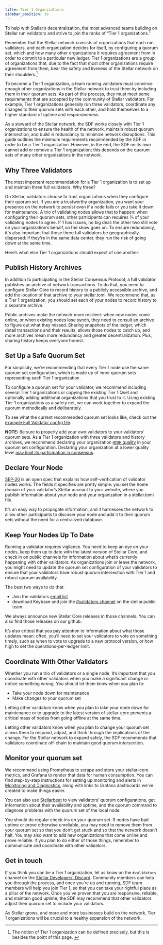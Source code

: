 ```yaml
---
title: Tier 1 Organizations
sidebar_position: 30
---
```


To help with Stellar’s decentralization, the most advanced teams building on Stellar run validators and strive to join the ranks of “Tier 1 organizations.”

Remember that the Stellar network consists of organizations that each run validators, and each organization decides for itself, by configuring a quorum set, which and how many other organizations it requires agreement from in order to commit to a particular new ledger. Tier 1 organizations are a group of organizations that, due to the fact that most other organizations require agreement from them, bear the safety and liveness of the Stellar network on their shoulders.[^1]

To become a Tier 1 organization, a team running validators must convince enough other organizations in the Stellar network to trust them by including them in their quorum sets. As part of this process, they must meet some requirements that are accepted by the community of Stellar validators. For example, Tier 1 organizations generally run three validators, coordinate any changes to their quorum sets with each other, and hold themselves to a higher standard of uptime and responsiveness.

As a steward of the Stellar network, the SDF works closely with Tier 1 organizations to ensure the health of the network, maintain robust quorum intersection, and build in redundancy to minimize network disruptions. This guide outlines the minimum requirements recommended by the SDF in order to be a Tier 1 organization. However, in the end, the SDF on its own cannot add or remove a Tier 1 organization; this depends on the quorum sets of many other organizations in the network.

## Why Three Validators

The most important recommendation for a Tier 1 organization is to set up and maintain three full validators. Why three?

On Stellar, validators choose to trust organizations when they configure their quorum set. If you are a trustworthy organization, you want your presence on the network to persist even if a node fails or you take it down for maintenance. A trio of validating nodes allows that to happen: when configuring their quorum sets, other participants can requires ⅔ of your validating nodes to agree. If 1 has issues, no big deal: the other two still vote on your organization’s behalf, so the show goes on. To ensure redundancy, it's also important that those three full validators be geographically dispersed: if they're in the same data center, they run the risk of going down at the same time.

Here’s what else Tier 1 organizations should expect of one another:

## Publish History Archives

In addition to participating in the Stellar Consensus Protocol, a full validator publishes an archive of network transactions. To do that, you need to configure Stellar Core to record history to a publicly accessible archive, and add the location of that archive to your stellar.toml. We recommend that, as a Tier 1 organization, you should set each of your nodes to record history to a separate archive.

Public archives make the network more resilient: when new nodes come online, or when existing nodes lose synch, they need to consult an archive to figure out what they missed. Sharing snapshots of the ledger, which detail transactions and their results, allows those nodes to catch up, and more archives mean more redundancy and greater decentralization. Plus, sharing history keeps everyone honest.

## Set Up a Safe Quorum Set

For simplicity, we’re recommending that every Tier 1 node use the same quorum set configuration, which is made up of inner quorum sets representing each Tier 1 organization.

To configure a quorum set for your validator, we recommend including several Tier 1 organizations or copying the existing Tier 1 Qset and optionally adding additional organizations that you trust to it. Using existing Tier 1 organizations as a safety net, we can work together to expand the quorum methodically and deliberately.

To see what the current recommended quorum set looks like, check out the [example Full Validator config file](https://github.com/stellar/packages/blob/master/docs/examples/pubnet-validator-full/stellar-core.cfg).

**NOTE:** Be sure to properly add your own validators to your validators' quorum sets. As a Tier 1 organization with three validators and history archives, we recommend declaring your organization [`HIGH` quality](admin-guide/configuring#validator-quality) in your quorum set configuration. Declaring your organization at a lower quality level [may limit its participation in consensus](admin-guide/configuring#impact-of-validator-quality-on-nomination).

## Declare Your Node

[SEP-20](https://github.com/stellar/stellar-protocol/blob/master/ecosystem/sep-0020.md) is an open spec that explains how self-verification of validator nodes works. The fields it specifies are pretty simple: you set the home domain of your validator’s Stellar account to your website, where you publish information about your node and your organization in a stellar.toml file.

It’s an easy way to propagate information, and it harnesses the network to allow other participants to discover your node and add it to their quorum sets without the need for a centralized database.

## Keep Your Nodes Up To Date

Running a validator requires vigilance. You need to keep an eye on your nodes, keep them up to date with the latest version of Stellar Core, and check in on public channels for information about what’s currently happening with other validators. As organizations join or leave the network, you might need to update the quorum set configuration of your validators to ensure that your validators have robust quorum intersection with Tier 1 and robust quorum availability.

The best two ways to do that:

- Join the validators [email list](https://groups.google.com/forum/#!forum/stellar-validators)
- download Keybase and join the [#validators channel](https://keybase.io/team/stellar.public) on the stellar.public team

We always announce new Stellar Core releases in those channels. You can also find those releases on our github.

It’s also critical that you pay attention to information about what those updates mean: often, you’ll need to set your validators to vote on something timely, such as when to vote to upgrade to a new protocol version, or how high to set the operations-per-ledger limit.

## Coordinate With Other Validators

Whether you run a trio of validators or a single node, it’s important that you coordinate with other validators when you make a significant change or notice something wrong. You should let them know when you plan to:

- Take your node down for maintenance
- Make changes to your quorum set

Letting other validators know when you plan to take your node down for maintenance or to upgrade to the latest version of stellar-core prevents a critical mass of nodes from going offline at the same time.

Letting other validators know when you plan to change your quorum set allows them to respond, adjust, and think through the implications of the change. For the Stellar network to expand safely, the SDF recommends that validators coordinate off-chain to maintain good quorum intersection.

## Monitor your quorum set

We recommend using Prometheus to scrape and store your stellar-core metrics, and Grafana to render that data for human consumption. You can find step-by-step instructions for setting up monitoring and alerts in [Monitoring and Diagnostics](./admin-guide/monitoring.mdx), along with links to Grafana dashboards we’ve created to make things easier.

You can also use [Stellarbeat](https://stellarbeat.io) to view validators’ quorum configurations, get information about their availability and uptime, and the quorum command to diagnose problems with the quorum set of the local node.

You should do regular check-ins on your quorum set. If nodes have bad uptime or prove otherwise unreliable, you may need to remove them from your quorum set so that you don’t get stuck and so that the network doesn’t halt. You may also want to add new organizations that come online and prove reliable. If you plan to do either of those things, remember to communicate and coordinate with other validators.

## Get in touch

If you think you can be a Tier 1 organization, let us know on the `#validators` channel on the [Stellar Developers' Discord](https://discord.gg/stellardev). Community members can help you through the process, and once you’re up and running, SDF team members will help you join Tier 1, so that you can take your rightful place as a pillar of the network. Once you’ve proven that you are responsive, reliable, and maintain good uptime,<!-- `href`s needed --> the SDF may recommend that other validators adjust their quorum set to include your validators.

As Stellar grows, and more and more businesses build on the network, Tier 1 organizations will be crucial to a healthy expansion of the network.

[^1]: The notion of Tier 1 organization can be defined precisely, but this is besides the point of this page. <!-- `href` needed -->
